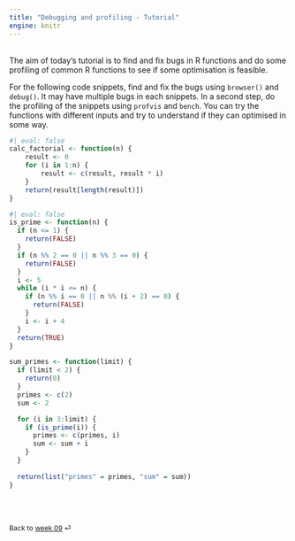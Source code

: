 ```yaml
---
title: "Debugging and profiling - Tutorial"
engine: knitr
---
```


<br>
The aim of today's tutorial is to find and fix bugs in R functions and do some profiling of common R functions to see if some optimisation is feasible.


For the following code snippets, find and fix the bugs using `browser()` and `debug()`. It may have multiple bugs in each snippets. In a second step, do the profiling of the snippets using `profvis` and `bench`. You can try the functions with different inputs and try to understand if they can optimised in some way.


```r
#| eval: false
calc_factorial <- function(n) {
    result <- 0
    for (i in 1:n) {
        result <- c(result, result * i)
    }
    return(result[length(result)])
}
```

```r
#| eval: false
is_prime <- function(n) {
  if (n <= 1) {
    return(FALSE)
  }
  if (n %% 2 == 0 || n %% 3 == 0) {
    return(FALSE)
  }
  i <- 5
  while (i * i <= n) {
    if (n %% i == 0 || n %% (i + 2) == 0) {
      return(FALSE)
    }
    i <- i + 4
  }
  return(TRUE)
}

sum_primes <- function(limit) {
  if (limit < 2) {
    return(0)
  }
  primes <- c(2)
  sum <- 2

  for (i in 3:limit) {
    if (is_prime(i)) {
      primes <- c(primes, i)
      sum <- sum + i
    }
  }
  
  return(list("primes" = primes, "sum" = sum))
}
```


<br><br>

::: {style="font-size: 0.875em;"}
Back to [week 09](/weeks/week-9.qmd) ⏎
:::